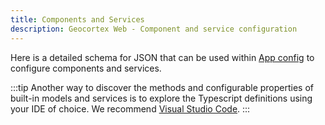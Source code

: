```yaml
---
title: Components and Services
description: Geocortex Web - Component and service configuration
---
```



Here is a detailed schema for JSON that can be used within [App config](configuration-app-config-getting-started.mdx) to configure components and services.

:::tip
Another way to discover the methods and configurable properties of built-in models and services is to explore the Typescript definitions using your IDE of choice. We recommend [Visual Studio Code](https://code.visualstudio.com/).
:::

<ViewerMessaging product="web" type="config" />
